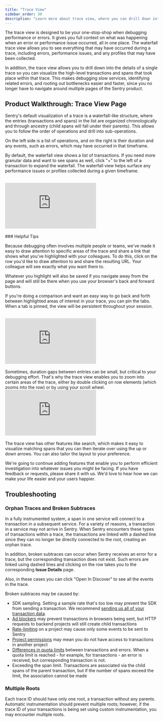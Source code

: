 ```yaml
---
title: "Trace View"
sidebar_order: 30
description: "Learn more about trace view, where you can drill down into the details of a single trace, allowing you to debug slow services, identify related errors, and find other bottlenecks."
---
```


The trace view is designed to be your one-stop-shop when debugging performance or errors. It gives you full context on what was happening when an error or performance issue occurred, all in one place. The waterfall trace view allows you to see everything that may have occurred during a trace, including errors, performance issues, and any profiles that may have been collected.

In addition, the trace view allows you to drill down into the details of a single trace so you can visualize the high-level transactions and spans that took place within that trace. This makes debugging slow services, identifying related errors, and rooting out bottlenecks easier and faster, since you no longer have to navigate around multiple pages of the Sentry product.

## Product Walkthrough: Trace View Page

Sentry's default visualization of a trace is a waterfall-like structure, where the entries (transactions and spans) in the list are organized chronologically and through ancestry (child spans will fall under their parents). This allows you to follow the order of operations and drill into sub-operations.

On the left side is a list of operations, and on the right is their duration and any events, such as errors, which may have occurred in that timeframe.

By default, the waterfall view shows a list of transactions. If you need more granular data and want to see spans as well, click "+" to the left of a transaction to expand the waterfall. The waterfall view helps surface any performance issues or profiles collected during a given timeframe.

<br />

<div
  style={{
    height: "0px",
    paddingBottom: "calc(66.66% + 41px)",
    position: "relative",
    width: "100%",
  }}
>
  <iframe
    src="https://demo.arcade.software/25H9paIDvBOQp5T3pFeW?embed&show_copy_link=true"
    title="Trace Details — Performance — sentry — Sentry"
    frameborder="0"
    loading="lazy"
    webkitallowfullscreen
    mozallowfullscreen
    allowfullscreen
    allow="clipboard-write"
    style={{
      colorScheme: "light",
      height: "100%",
      left: "0px",
      position: "absolute",
      top: "0px",
      width: "100%",
    }}
    title="Trace view -> Error"
  ></iframe>
</div>

<br />
### Helpful Tips

Because debugging often involves multiple people or teams, we've made it easy to draw attention to specific areas of the trace and share a link that shows what you've highlighted with your colleagues. To do this, click on the row you'd like to draw attention to and share the resulting URL. Your colleague will see exactly what you want them to.

Whatever you highlight will also be saved if you navigate away from the page and will still be there when you use your browser's back and forward buttons.

If you're doing a comparison and want an easy way to go back and forth between highlighted areas of interest in your trace, you can pin the tabs. When a tab is pinned, the view will be persistent throughout your session.

<br />
<div
  style={{
    height: "0px",
    paddingBottom: "calc(66.66% + 41px)",
    position: "relative",
    width: "100%",
  }}
>
  <iframe
    src="https://demo.arcade.software/yP3PFytK0ckfetjJTe52?embed&show_copy_link=true"
    title="Sentry"
    frameborder="0"
    loading="lazy"
    webkitallowfullscreen
    mozallowfullscreen
    allowfullscreen
    allow="clipboard-write"
    style={{
      colorScheme: "light",
      height: "100%",
      left: "0px",
      position: "absolute",
      top: "0px",
      width: "100%",
    }}
    title="Trace view - Tabbing"
  ></iframe>
</div>
<br />
Sometimes, duration gaps between entries can be small, but critical to your debugging
effort. That's why the trace view enables you to zoom into certain areas of the trace,
either by double clicking on row elements (which zooms into the row) or by using
your scroll wheel.
<br />
<div
  style={{
    height: "0px",
    paddingBottom: "calc(66.66% + 41px)",
    position: "relative",
    width: "100%",
  }}
>
  <iframe
    src="https://demo.arcade.software/U8JbMjFJR1KRiP4G4j4E?embed&show_copy_link=true"
    title="Trace Details — Performance — sentry — Sentry"
    frameborder="0"
    loading="lazy"
    webkitallowfullscreen
    mozallowfullscreen
    allowfullscreen
    allow="clipboard-write"
    style={{
      colorScheme: "light",
      height: "100%",
      left: "0px",
      position: "absolute",
      top: "0px",
      width: "100%",
    }}
    title="Trace view - Zooming"
  ></iframe>
</div>
<br />
The trace view has other features like search, which makes it easy to visualize matching
spans that you can then iterate over using the up or down arrows. You can also tailor
the layout to your preference.

We're going to continue adding features that enable you to perform efficient investigation into whatever issues you might be facing. If you have feedback or requests, please share it with us. We'd love to hear how we can make your life easier and your users happier.

## Troubleshooting

### Orphan Traces and Broken Subtraces

In a fully instrumented system, a span in one service will connect to a transaction in a subsequent service. For a variety of reasons, a transaction in a service may not arrive in Sentry. When Sentry encounters these types of transactions within a trace, the transactions are linked with a dashed line since they can no longer be directly connected to the root, creating an orphan trace.

In addition, broken subtraces can occur when Sentry receives an error for a trace, but the corresponding transaction does not exist. Such errors are linked using dashed lines and clicking on the row takes you to the corresponding **Issue Details** page.

Also, in these cases you can click "Open In Discover" to see all the events in the trace.

Broken subtraces may be caused by:

- SDK sampling. Setting a sample rate that's too low may prevent the SDK from sending a transaction. We recommend [sending us all of your transaction data](/product/performance/retention-priorities/#deciding-on-your-sdk-sample-rate).
- [Ad blockers](/platforms/javascript/troubleshooting/#dealing-with-ad-blockers) may prevent transactions in browsers being sent, but HTTP requests to backend projects will still create child transactions
- [Rate-limiting](/product/accounts/quotas/#limiting-events) on a project may cause only some events to be sent to Sentry
- [Project permissions](/product/accounts/membership/#restricting-access) may mean you do not have access to transactions in another project
- [Differences in quota limits](/product/accounts/quotas/) between transactions and errors. When a quota limit is reached - for example, for transactions - an error is received, but corresponding transaction is not.
- Exceeding the span limit. Transactions are associated via the child spans of the parent transaction, but if the number of spans exceed the limit, the association cannot be made

### Multiple Roots

Each trace ID should have only one root, a transaction without any parents. Automatic instrumentation should prevent multiple roots; however, if the trace ID of your transactions is being set using custom instrumentation, you may encounter multiple roots.
